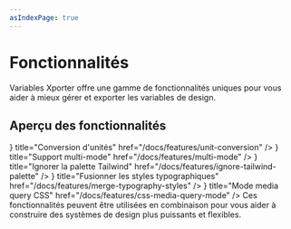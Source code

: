 ```yaml
---
asIndexPage: true
---
```



# Fonctionnalités

Variables Xporter offre une gamme de fonctionnalités uniques pour vous aider à mieux gérer et exporter les variables de design.

## Aperçu des fonctionnalités

<Cards>
  <Cards.Card
    icon={<Box />}
    title="Conversion d'unités"
    href="/docs/features/unit-conversion"
  />
  <Cards.Card
    icon={<Layout />}
    title="Support multi-mode"
    href="/docs/features/multi-mode"
  />
  <Cards.Card
    icon={<Palette />}
    title="Ignorer la palette Tailwind"
    href="/docs/features/ignore-tailwind-palette"
  />
  <Cards.Card
    icon={<Type />}
    title="Fusionner les styles typographiques"
    href="/docs/features/merge-typography-styles"
  />
  <Cards.Card
    icon={<Zap />}
    title="Mode media query CSS"
    href="/docs/features/css-media-query-mode"
  />
</Cards>

<Callout type="info" emoji="💡">
  Ces fonctionnalités peuvent être utilisées en combinaison pour vous aider à construire des systèmes de design plus puissants et flexibles.
</Callout>
